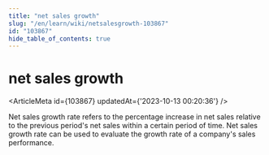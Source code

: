 ```yaml
---
title: "net sales growth"
slug: "/en/learn/wiki/netsalesgrowth-103867"
id: "103867"
hide_table_of_contents: true
---
```



# net sales growth

<ArticleMeta id={103867} updatedAt={'2023-10-13 00:20:36'} />
<div className='border-solid border-b border-t-0 my-4 border-[var(--ifm-color-gray-300)]' />

Net sales growth rate refers to the percentage increase in net sales relative to the previous period's net sales within a certain period of time. Net sales growth rate can be used to evaluate the growth rate of a company's sales performance.
